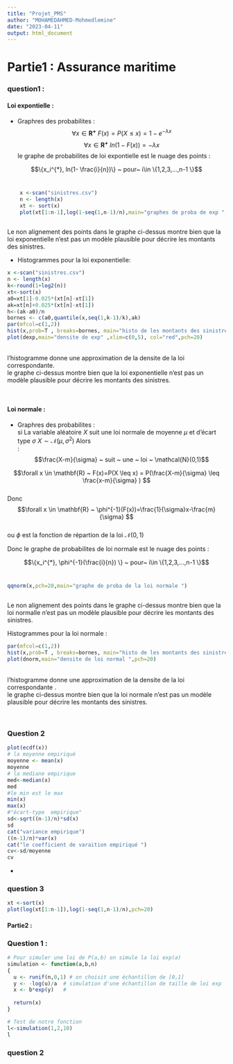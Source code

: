 ---
title: "Projet_PMS"
author: "MOHAMEDAHMED-Mohmedlemine"
date: "2023-04-11"
output: html_document
---

# Partie1 : Assurance maritime 


### question1 :
#### Loi expontielle : <br>
* Graphres des probabilites : <br>
$$\forall x \in \mathbf{R^{+}}  ~ F(x)=P(X \leq x) = 1 - e^{-\lambda x}$$ 
$$\forall x \in \mathbf{R^{+}}  ~ ln(1-F(x))=-\lambda x$$ 
le graphe de probabilites de loi expontielle est le nuage des points : <br>

$$\{x_i^{*}, ln(1- \frac{i}{n})\} ~ pour~ i\in \{1,2,3,...,n-1 \}$$ <br>


```{r}
   
    x <-scan("sinistres.csv")
    n <- length(x)
    xt <- sort(x)
    plot(xt[1:n-1],log(1-seq(1,n-1)/n),main="graphes de proba de exp ",xlim=c(xt[1],xt[n-1]),pch=20)
   
```

Le non alignement des points dans le graphe ci-dessus montre bien que la loi exponentielle n'est pas un modèle plausible pour décrire les montants des sinistres. <br>

* Histogrammes pour la loi exponentielle:<br>

```{r}
    
x <-scan("sinistres.csv")
n <- length(x)
k<-round(1+log2(n)) 
xt<-sort(x)
a0=xt[1]-0.025*(xt[n]-xt[1])
ak=xt[n]+0.025*(xt[n]-xt[1])
h<-(ak-a0)/n
bornes <- c(a0,quantile(x,seq(1,k-1)/k),ak)
par(mfcol=c(1,2))
hist(x,prob=T , breaks=bornes, main="histo de les montants des sinistres",xlim=c(0,5))
plot(dexp,main="densite de exp" ,xlim=c(0,5), col="red",pch=20)

```
<br>
l'histogramme donne  une approximation de la densite de la loi correspondante.<br> 
le graphe ci-dessus montre bien que la loi exponentielle n'est pas un modèle plausible pour décrire les montants des sinistres. 

<br>

#### Loi normale : <br>
* Graphres des probabilites : <br>
si La variable aléatoire $X$ suit une loi normale de moyenne $\mu$ et  d'écart type $\sigma$ $X \sim \mathcal{N}(\mu,\,\sigma^{2})$ 
Alors<br>:
$$\frac{X-m}{\sigma} ~ suit ~ une ~  loi ~ \mathcal{N}(0,1)$$

$$\forall x \in \mathbf{R} ~ F(x)=P(X \leq x) = P(\frac{X-m}{\sigma} \leq \frac{x-m}{\sigma} ) $$ <br>
Donc <br>
$$\forall x \in \mathbf{R}  ~ \phi^{-1}(F(x))=\frac{1}{\sigma}x-\frac{m}{\sigma} $$ <br>
ou $\phi$ est la fonction de répartion de la loi $\mathcal{N}(0,1)$

 Donc le graphe de probabilites de loi normale est le nuage des points : <br>

$$\{x_i^{*}, \phi^{-1}(\frac{i}{n}) \} ~ pour~ i\in \{1,2,3,...,n-1 \}$$ <br>


```{r}
qqnorm(x,pch=20,main="graphe de proba de la loi normale ")
   
```

Le non alignement des points dans le graphe ci-dessus montre bien que la loi normalle  n'est pas un modèle plausible pour décrire les montants des sinistres. <br>

Histogrammes pour la loi normale :<br>

```{r}
par(mfcol=c(1,2))
hist(x,prob=T , breaks=bornes, main="histo de les montants des sinistres",xlim=c(0,5))
plot(dnorm,main="densite de loi normal ",pch=20)

```
<br>
l'histogramme donne une approximation de la densite de la  loi correspondante . <br>
le graphe ci-dessus montre bien que la loi normale  n'est pas un modèle plausible pour décrire les montants des sinistres. 

<br>


### Question 2

```{r}
plot(ecdf(x))
# la moyenne empiriqué
moyenne <- mean(x) 
moyenne 
# la mediane empirique
med<-median(x)
med
#le min est le max
min(x)
max(x)
#"écart-type  empirique"
sd<-sqrt((n-1)/n)*sd(x)
sd
cat("variance empirique")
((n-1)/n)*var(x)
cat("le coefficient de varaition empiriqué ")
cv<-sd/moyenne
cv


```

* 




### question 3

```{r}
xt <-sort(x)
plot(log(xt[1:n-1]),log(1-seq(1,n-1)/n),pch=20)
```





#### Partie2 :

### Question 1 :

```{r}
# Pour simuler une loi de P(a,b) on simule la loi exp(a)
simulation <- function(a,b,n)
{
  u <- runif(n,0,1) # on choisit une échantillon de [0,1] 
  y <- -log(u)/a  # simulation d'une échantillon de taille de loi exp
  x <- b*exp(y)   # 
  
  return(x) 
}

# Test de notre fonction 
l<-simulation(1,2,10)
l

```

### question 2 


